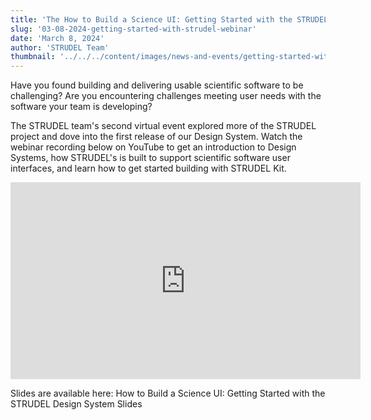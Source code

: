 ```yaml
---
title: 'The How to Build a Science UI: Getting Started with the STRUDEL Design System Webinar'
slug: '03-08-2024-getting-started-with-strudel-webinar'
date: 'March 8, 2024'
author: 'STRUDEL Team'
thumbnail: '../../../content/images/news-and-events/getting-started-with-strudel-ds.png'
---
```



Have you found building and delivering usable scientific software to be challenging? Are you encountering challenges meeting user needs with the software your team is developing?

The STRUDEL team's second virtual event explored more of the STRUDEL project and dove into the first release of our Design System. Watch the webinar recording below on YouTube to get an introduction to Design Systems, how STRUDEL's is built to support scientific software user interfaces, and learn how to get started building with STRUDEL Kit.

<iframe width="560" height="315" src="https://www.youtube.com/embed/b_O6DWIILFM?si=tHXt8DbFJ2xoO1qo" title="YouTube video player" frameborder="0" allow="accelerometer; autoplay; clipboard-write; encrypted-media; gyroscope; picture-in-picture; web-share" allowfullscreen></iframe>

Slides are available here: <PdfLink filename="2024-03-08-IntroductionSTRUDELDS">How to Build a Science UI: Getting Started with the STRUDEL Design System Slides</PdfLink>